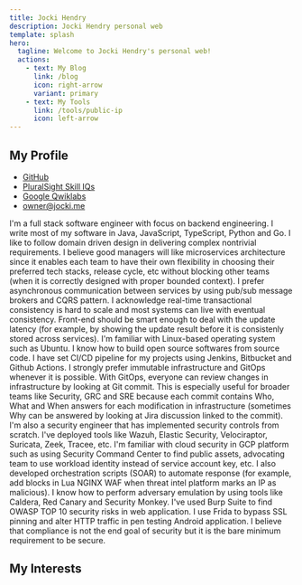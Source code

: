 ```yaml
---
title: Jocki Hendry
description: Jocki Hendry personal web
template: splash
hero:
  tagline: Welcome to Jocki Hendry's personal web!  
  actions:
    - text: My Blog
      link: /blog
      icon: right-arrow
      variant: primary
    - text: My Tools
      link: /tools/public-ip
      icon: left-arrow	  
---
```



## My Profile

<ul>
	<li><a href="https://github.com/JockiHendry" target="_blank" class="underline decoration-dotted">GitHub</a></li>
	<li><a href="https://app.pluralsight.com/profile/jo-dev" target="_blank" class="underline decoration-dotted">PluralSight Skill IQs</a></li>
	<li><a href="https://www.cloudskillsboost.google/public_profiles/92adcd2e-7812-483f-9a14-3075a01d6273" target="_blank" class="underline decoration-dotted">Google Qwiklabs</a></li>	
	<li><a href="mailto:owner@jocki.me" aria-label="my email">owner@jocki.me</a></li>
</ul>
		
<CardGrid stagger>
	<Card title="Software Engineer">
		I'm a full stack software engineer with focus on backend engineering.  I write most of my software in Java, JavaScript, TypeScript, Python and Go.  I like to
		follow domain driven design in delivering complex nontrivial requirements. I believe good managers will like microservices architecture since it enables 
		each team to have their own flexibility in choosing their preferred tech stacks, release cycle, etc without blocking other teams (when it is correctly 
		designed with proper bounded context).  I prefer asynchronous communication between services by using pub/sub message brokers and CQRS pattern.  I 
		acknowledge real-time transactional consistency is hard to scale and most systems can live with eventual consistency.  Front-end should be smart 
		enough to deal with the update latency (for example, by showing the update result before it is consistenly stored across services).
	</Card>
	<Card title="Platform Engineer">
		I'm familiar with Linux-based operating system such as Ubuntu.  I know how to build open source softwares from source code.  I have set CI/CD 
		pipeline for my projects using Jenkins, Bitbucket and Github Actions.  I strongly prefer immutable infrastructure and GitOps whenever it is possible.  
		With GitOps, everyone can review changes in infrastructure by looking at Git commit.  This is especially useful for broader teams like Security, GRC 
		and SRE because each commit contains Who, What and When answers for each modification in infrastructure (sometimes Why can be answered by looking at Jira 
		discussion linked to the commit).
	</Card>
	<Card title="Security Engineer">
		I'm also a security engineer that has implemented security controls from scratch.  I've deployed tools like Wazuh, Elastic Security, Velociraptor, 
		Suricata, Zeek, Tracee, etc.  I'm familiar with cloud security in GCP platform such as using Security Command Center to find public assets, 
		advocating team to use workload identity instead of service account key, etc. I also developed orchestration scripts (SOAR) to automate response (for 
		example, add blocks in Lua NGINX WAF when threat intel platform marks an IP as malicious). I know how to perform adversary emulation by using tools 
		like Caldera, Red Canary and Security Monkey.  I've used Burp Suite to find OWASP TOP 10 security risks in web application.  I use Frida to bypass 
		SSL pinning and alter HTTP traffic in pen testing Android application.  I believe that compliance is not the end goal of security but it is
		 the bare minimum requirement to be secure.
	</Card>	
</CardGrid>

## My Interests

<Interests />
